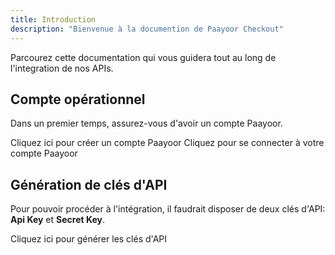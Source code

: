 ```yaml
---
title: Introduction
description: "Bienvenue à la documention de Paayoor Checkout"
---
```


Parcourez cette documentation qui vous guidera tout au long de l'integration de nos APIs.

## Compte opérationnel

Dans un premier temps, assurez-vous d'avoir un compte Paayoor. 

<CardGroup cols={2}>
  <Card
    title="Create account"
    icon="plus"
    href="https://checkout.paayoor.com"
  >
    Cliquez ici pour créer un compte Paayoor
  </Card>
  <Card
    title="Sign in account"
    icon="right-to-bracket"
    href="https://checkout.paayoor.com"
  >
    Cliquez pour se connecter à votre compte Paayoor
  </Card>
</CardGroup>

## Génération de clés d'API

Pour pouvoir procéder à l'intégration, il faudrait disposer de deux clés d'API: **Api Key** et **Secret Key**.

<CardGroup cols={1}>
  <Card
    title="Generate keys"
    icon="key"
    href="https://checkout.paayoor.com"
  >
    Cliquez ici pour générer les clés d'API
  </Card>
</CardGroup>
